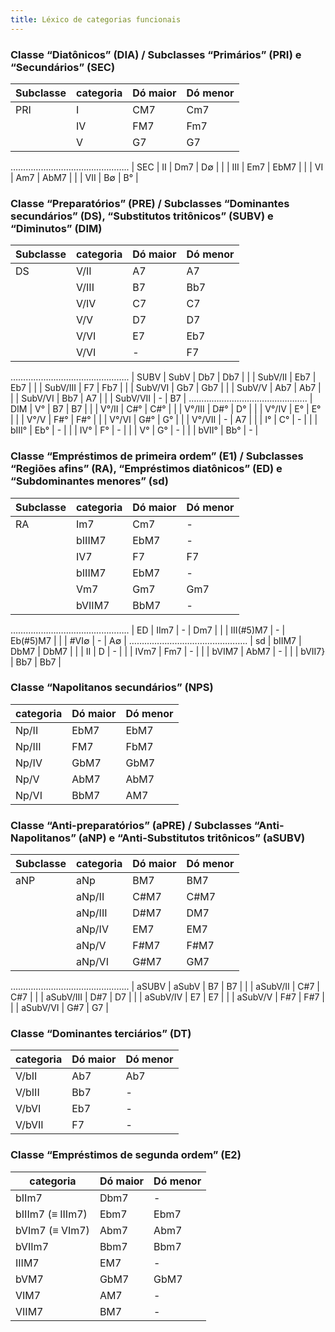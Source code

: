 ```yaml
---
title: Léxico de categorias funcionais
---
```


### Classe "Diatônicos" (DIA) / Subclasses "Primários" (PRI) e "Secundários" (SEC)

| Subclasse | categoria | Dó maior | Dó menor |
|-----------|-----------|----------|----------|
| PRI       | I         | CM7      | Cm7      |
|           | IV        | FM7      | Fm7      |
|           | V         | G7       | G7       |
...............................................
| SEC       | II        | Dm7      | D∅       |
|           | III       | Em7      | EbM7     |
|           | VI        | Am7      | AbM7     |
|           | VII       | B∅       | B°       |


### Classe "Preparatórios" (PRE) / Subclasses "Dominantes secundários" (DS), "Substitutos tritônicos" (SUBV) e "Diminutos" (DIM)

| Subclasse | categoria | Dó maior | Dó menor |
|-----------|-----------|----------|----------|
| DS        | V/II      | A7       | A7       |
|           | V/III     | B7       | Bb7      |
|           | V/IV      | C7       | C7       |
|           | V/V       | D7       | D7       |
|           | V/VI      | E7       | Eb7      |
|           | V/VI      | -        | F7       |
...............................................
| SUBV      | SubV      | Db7      | Db7      |
|           | SubV/II   | Eb7      | Eb7      |
|           | SubV/III  | F7       | Fb7      |
|           | SubV/VI   | Gb7      | Gb7      |
|           | SubV/V    | Ab7      | Ab7      |
|           | SubV/VI   | Bb7      | A7       |
|           | SubV/VII  | -        | B7       |
...............................................
| DIM       | V°        | B7       | B7       |
|           | V°/II     | C#°      | C#°      |
|           | V°/III    | D#°      | D°       |
|           | V°/IV     | E°       | E°       |
|           | V°/V      | F#°      | F#°      |
|           | V°/VI     | G#°      | G°       |
|           | V°/VII    | -        | A7       |
|           | I°        | C°       | -        |
|           | bIII°     | Eb°      | -        |
|           | IV°       | F°       | -        |
|           | V°        | G°       | -        |
|           | bVII°     | Bb°      | -        |


### Classe "Empréstimos de primeira ordem" (E1) / Subclasses "Regiões afins" (RA), "Empréstimos diatônicos" (ED) e "Subdominantes menores" (sd)

| Subclasse | categoria | Dó maior | Dó menor |
|-----------|-----------|----------|----------|
| RA        | Im7       | Cm7      | -        |
|           | bIIIM7    | EbM7     | -        |
|           | IV7       | F7       | F7       |
|           | bIIIM7    | EbM7     | -        |
|           | Vm7       | Gm7      | Gm7      |
|           | bVIIM7    | BbM7     | -        |
...............................................
| ED        | IIm7      | -        | Dm7      |
|           | III(#5)M7 | -        | Eb(#5)M7 |
|           | #VI∅      | -        | A∅       |
...............................................
| sd        | bIIM7     | DbM7     | DbM7     |
|           | II        | D        | -        |
|           | IVm7      | Fm7      | -        |
|           | bVIM7     | AbM7     | -        |
|           | bVII7}    | Bb7      | Bb7      |

### Classe "Napolitanos secundários" (NPS) 

| categoria | Dó maior | Dó menor |
|-----------|----------|----------|
| Np/II     | EbM7     | EbM7     |
| Np/III    | FM7      | FbM7     |
| Np/IV     | GbM7     | GbM7     |
| Np/V      | AbM7     | AbM7     |
| Np/VI     | BbM7     | AM7      |

### Classe "Anti-preparatórios" (aPRE) / Subclasses "Anti-Napolitanos" (aNP) e "Anti-Substitutos tritônicos" (aSUBV) 

| Subclasse | categoria | Dó maior | Dó menor |
|-----------|-----------|----------|----------|
| aNP       | aNp       | BM7      | BM7      |
|           | aNp/II    | C#M7     | C#M7     |
|           | aNp/III   | D#M7     | DM7      |
|           | aNp/IV    | EM7      | EM7      |
|           | aNp/V     | F#M7     | F#M7     |
|           | aNp/VI    | G#M7     | GM7      |
...............................................
| aSUBV     | aSubV     | B7       | B7       |
|           | aSubV/II  | C#7      | C#7      |
|           | aSubV/III | D#7      | D7       |
|           | aSubV/IV  | E7       | E7       |
|           | aSubV/V   | F#7      | F#7      |
|           | aSubV/VI  | G#7      | G7       |

### Classe "Dominantes terciários" (DT) 

| categoria | Dó maior | Dó menor |
|-----------|----------|----------|
| V/bII     | Ab7      | Ab7      |
| V/bIII    | Bb7      | -        |
| V/bVI     | Eb7      | -        |
| V/bVII    | F7       | -        |

### Classe "Empréstimos de segunda ordem" (E2) 

| categoria       | Dó maior | Dó menor |
|-----------------|----------|----------|
| bIIm7           | Dbm7     | -        |
| bIIIm7 (≡ IIIm7)| Ebm7     | Ebm7     |
| bVIm7 (≡ VIm7)  | Abm7     | Abm7     |
| bVIIm7          | Bbm7     | Bbm7     |
| IIIM7           | EM7      | -        |
| bVM7            | GbM7     | GbM7     |
| VIM7            | AM7      | -        |
| VIIM7           | BM7      | -        |

